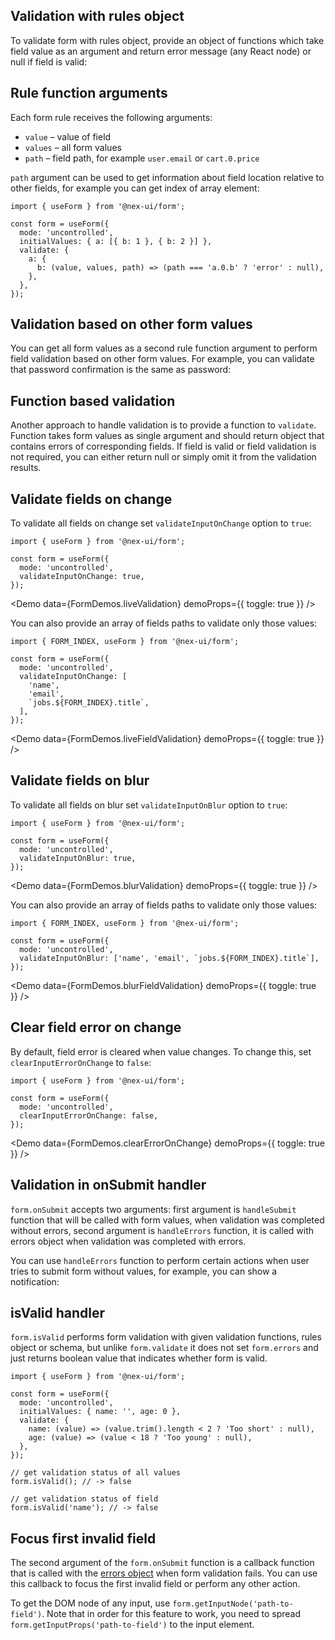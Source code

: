 

## Validation with rules object

To validate form with rules object, provide an object of functions which take field value as an argument
and return error message (any React node) or null if field is valid:

<Demo data={FormDemos.rulesValidation} />

## Rule function arguments

Each form rule receives the following arguments:

- `value` – value of field
- `values` – all form values
- `path` – field path, for example `user.email` or `cart.0.price`

`path` argument can be used to get information about field location relative to other fields,
for example you can get index of array element:

```tsx
import { useForm } from '@nex-ui/form';

const form = useForm({
  mode: 'uncontrolled',
  initialValues: { a: [{ b: 1 }, { b: 2 }] },
  validate: {
    a: {
      b: (value, values, path) => (path === 'a.0.b' ? 'error' : null),
    },
  },
});
```

## Validation based on other form values

You can get all form values as a second rule function argument to perform field validation based on other
form values. For example, you can validate that password confirmation is the same as password:

<Demo data={FormDemos.password} />

## Function based validation

Another approach to handle validation is to provide a function to `validate`.
Function takes form values as single argument and should return object that contains
errors of corresponding fields. If field is valid or field validation is not required, you can either return null or simply omit it
from the validation results.

<Demo data={FormDemos.validateFunction} />

## Validate fields on change

To validate all fields on change set `validateInputOnChange` option to `true`:

```tsx
import { useForm } from '@nex-ui/form';

const form = useForm({
  mode: 'uncontrolled',
  validateInputOnChange: true,
});
```

<Demo data={FormDemos.liveValidation} demoProps={{ toggle: true }} />

You can also provide an array of fields paths to validate only those values:

```tsx
import { FORM_INDEX, useForm } from '@nex-ui/form';

const form = useForm({
  mode: 'uncontrolled',
  validateInputOnChange: [
    'name',
    'email',
    `jobs.${FORM_INDEX}.title`,
  ],
});
```

<Demo
  data={FormDemos.liveFieldValidation}
  demoProps={{ toggle: true }}
/>

## Validate fields on blur

To validate all fields on blur set `validateInputOnBlur` option to `true`:

```tsx
import { useForm } from '@nex-ui/form';

const form = useForm({
  mode: 'uncontrolled',
  validateInputOnBlur: true,
});
```

<Demo data={FormDemos.blurValidation} demoProps={{ toggle: true }} />

You can also provide an array of fields paths to validate only those values:

```tsx
import { FORM_INDEX, useForm } from '@nex-ui/form';

const form = useForm({
  mode: 'uncontrolled',
  validateInputOnBlur: ['name', 'email', `jobs.${FORM_INDEX}.title`],
});
```

<Demo
  data={FormDemos.blurFieldValidation}
  demoProps={{ toggle: true }}
/>

## Clear field error on change

By default, field error is cleared when value changes. To change this, set `clearInputErrorOnChange` to `false`:

```tsx
import { useForm } from '@nex-ui/form';

const form = useForm({
  mode: 'uncontrolled',
  clearInputErrorOnChange: false,
});
```

<Demo
  data={FormDemos.clearErrorOnChange}
  demoProps={{ toggle: true }}
/>

## Validation in onSubmit handler

`form.onSubmit` accepts two arguments: first argument is `handleSubmit` function that will be called with form values, when validation
was completed without errors, second argument is `handleErrors` function, it is called with errors object when validation was completed with errors.

You can use `handleErrors` function to perform certain actions when user tries to submit form without values,
for example, you can show a notification:

<Demo data={FormDemos.onSubmitErrors} />

## isValid handler

`form.isValid` performs form validation with given validation functions, rules object or schema, but unlike
`form.validate` it does not set `form.errors` and just returns boolean value that indicates whether form is valid.

```tsx
import { useForm } from '@nex-ui/form';

const form = useForm({
  mode: 'uncontrolled',
  initialValues: { name: '', age: 0 },
  validate: {
    name: (value) => (value.trim().length < 2 ? 'Too short' : null),
    age: (value) => (value < 18 ? 'Too young' : null),
  },
});

// get validation status of all values
form.isValid(); // -> false

// get validation status of field
form.isValid('name'); // -> false
```

## Focus first invalid field

The second argument of the `form.onSubmit` function is a callback function that is called
with the [errors object](/form/errors) when form validation fails.
You can use this callback to focus the first invalid field or perform any other action.

To get the DOM node of any input, use `form.getInputNode('path-to-field')`. Note that
in order for this feature to work, you need to spread `form.getInputProps('path-to-field')` to
the input element.

<Demo data={FormDemos.focusError} />
